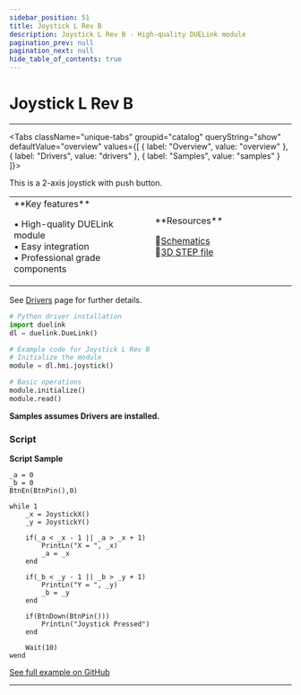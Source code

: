 ```yaml
---
sidebar_position: 51
title: Joystick L Rev B
description: Joystick L Rev B - High-quality DUELink module
pagination_prev: null
pagination_next: null
hide_table_of_contents: true
---
```



# Joystick L Rev B

<ImageSection 
  product="hijoystickl-b"
  tagline="Joystick with Push Button"
/>

---

<Tabs className="unique-tabs" groupid="catalog" queryString="show" defaultValue="overview"
  values={[
    {
        label: "Overview",
        value: "overview"
    },
    {
        label: "Drivers",
        value: "drivers"
    },
    {
        label: "Samples",
        value: "samples"
    }
]}>

<TabItem value="overview">

This is a 2-axis joystick with push button.

<table><td width='50%'>
**Key features**

• High-quality DUELink module<br/>
• Easy integration<br/>
• Professional grade components<br/>

</td><td width='50%'>
**Resources**
 
📄[Schematics](/sch/gdl-hijoystickl-b.pdf)<br/>
🔩[3D STEP file](/3d/gdl-hijoystickl-b.step)<br/>
</td></table>

</TabItem>

<TabItem value="drivers">

See [Drivers](../../engine/drivers) page for further details.

```python
# Python driver installation
import duelink
dl = duelink.DueLink()

# Example code for Joystick L Rev B
# Initialize the module
module = dl.hmi.joystick()

# Basic operations
module.initialize()
module.read()
```

</TabItem>

<TabItem value="samples">

**Samples assumes Drivers are installed.**

### Script

**Script Sample**

```basic
_a = 0
_b = 0
BtnEn(BtnPin(),0)

while 1
    _x = JoystickX()
    _y = JoystickY()
    
    if(_a < _x - 1 || _a > _x + 1)
        PrintLn("X = ", _x)
        _a = _x
    end
    
    if(_b < _y - 1 || _b > _y + 1)
        PrintLn("Y = ", _y)
        _b = _y
    end
    
    if(BtnDown(BtnPin()))
        PrintLn("Joystick Pressed")
    end

    Wait(10)
wend 
```

[See full example on GitHub](https://github.com/ghi-electronics/duelink-website/tree/main/static/code/samples)

</TabItem>

</Tabs>

---

<OrderSection
    product="DUELink Joystick L B"
    partnumber="GDL-HIJOYSTICKL-B"
    price="$19.99"
/>
